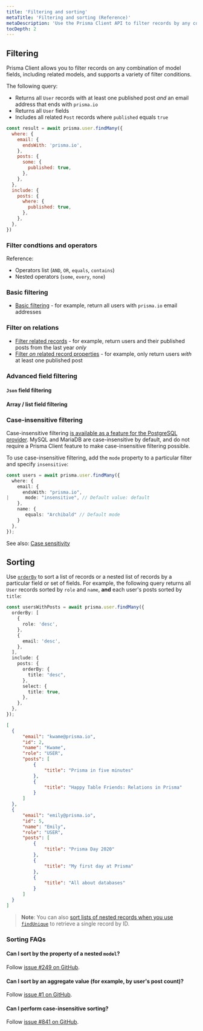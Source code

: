 ```yaml
---
title: 'Filtering and sorting'
metaTitle: 'Filtering and sorting (Reference)'
metaDescription: 'Use the Prisma Client API to filter records by any combination of fields or related record fields, and sort the results.'
tocDepth: 2
---
```


<TopBlock>



</TopBlock>

## Filtering

Prisma Client allows you to filter records on any combination of model fields, including related models, and supports a variety of filter conditions.

The following query:

* Returns all `User` records with at least one published post _and_ an email address that ends with `prisma.io`
* Returns all `User` fields
* Includes all related `Post` records where `published` equals `true`

```js
const result = await prisma.user.findMany({
  where: {
    email: {
      endsWith: 'prisma.io',
    },
    posts: {
      some: {
        published: true,
      },
    },
  },
  include: {
    posts: {
      where: {
        published: true,
      },
    },
  },
})
```

### Filter condtions and operators

Reference:

- Operators list (`AND`, `OR`, `equals`, `contains`)
- Nested operators (`some`, `every`, `none`)

### Basic filtering

- [Basic filtering](crud#get-a-filtered-list-of-records) - for example, return all users with `prisma.io` email addresses


### Filter on relations

- [Filter related records](relation-queries#filter-the-relations-list) - for example, return users and their published posts from the last year _only_
- [Filter _on_ related record properties](relation-queries#filtering) - for example, only return users _with_ at least one published post

### Advanced field filtering

#### `Json` field filtering

#### Array / list field filtering

### Case-insensitive filtering

Case-insensitive filtering [is available as a feature for the PostgreSQL provider](case-sensitivity#options-for-case-insensitive-filtering). MySQL and MariaDB are case-insensitive by default, and do not require a Prisma Client feature to make case-insensitive filtering possible.

To use case-insensitive filtering, add the `mode` property to a particular filter and specify `insensitive`:

```ts
const users = await prisma.user.findMany({
  where: {
    email: {
      endsWith: "prisma.io",
|      mode: "insensitive", // Default value: default
    },
    name: {
       equals: "Archibald" // Default mode
    }
  },
});
```

See also: [Case sensitivity](case-sensitivity)

## Sorting

Use [`orderBy`](../../../reference/api-reference/prisma-client-reference#orderby) <span class="api"></span> to sort a list of records or a nested list of records by a particular field or set of fields. For example, the following query returns all `User` records sorted by `role` and `name`, **and** each user's posts sorted by `title`:

<CodeWithResult>

<Cmd>

```ts
const usersWithPosts = await prisma.user.findMany({
  orderBy: [
    {
      role: 'desc',
    },
    {
      email: 'desc',
    },
  ],
  include: {
    posts: {
      orderBy: {
        title: "desc",
      },
      select: {
        title: true,
      },
    },
  },
});
```

</Cmd>

<CmdResult>

```json
[
  {
      "email": "kwame@prisma.io",
      "id": 2,
      "name": "Kwame",
      "role": "USER",
      "posts": [
          {
              "title": "Prisma in five minutes"
          },
          {
              "title": "Happy Table Friends: Relations in Prisma"
          }
      ]
  },
  {
      "email": "emily@prisma.io",
      "id": 5,
      "name": "Emily",
      "role": "USER",
      "posts": [
          {
              "title": "Prisma Day 2020"
          },
          {
              "title": "My first day at Prisma"
          },
          {
              "title": "All about databases"
          }
      ]
  }
]
```

</CmdResult>

</CodeWithResult>

> **Note**: You can also [sort lists of nested records when you use `findUnique`](#sort-one-users-nested-list-of-post-records)
 to retrieve a single record by ID.

### Sorting FAQs
 
#### Can I sort by the property of a nested `model`?

Follow [issue #249 on GitHub](https://github.com/prisma/prisma-client-js/issues/249).

#### Can I sort by an aggregate value (for example, by user's post count)?

Follow [issue #1 on GitHub](https://github.com/prisma/prisma-client-js/issues/1).

#### Can I perform case-insensitive sorting?

Follow [issue #841 on GitHub](https://github.com/prisma/prisma-client-js/issues/841).

